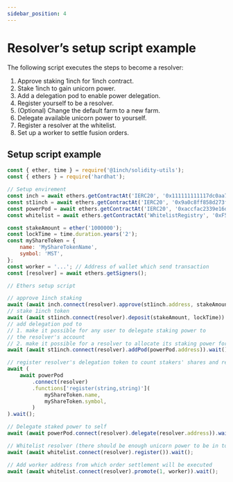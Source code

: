 ```yaml
---
sidebar_position: 4
---
```


# Resolver’s setup script example

The following script executes the steps to become a resolver:

1. Approve staking 1inch for 1inch contract.
2. Stake 1inch to gain unicorn power.
3. Add a delegation pod to enable power delegation.
4. Register yourself to be a resolver.
5. (Optional) Change the default farm to a new farm.
6. Delegate available unicorn power to yourself.
7. Register a resolver at the whitelist.
8. Set up a worker to settle fusion orders.

## Setup script example

```jsx
const { ether, time } = require('@1inch/solidity-utils');
const { ethers } = require('hardhat');

// Setup envirement
const inch = await ethers.getContractAt('IERC20', '0x111111111117dc0aa78b770fa6a738034120c302');
const st1inch = await ethers.getContractAt('IERC20', '0x9a0c8ff858d273f57072d714bca7411d717501d7');
const powerPod = await ethers.getContractAt('IERC20', '0xaccfac2339e16dc80c50d2fa81b5c2b049b4f947');
const whitelist = await ethers.getContractAt('WhitelistRegistry', '0xF55684BC536487394B423e70567413faB8e45E26');

const stakeAmount = ether('1000000');
const lockTime = time.duration.years('2');
const myShareToken = {
    name: 'MyShareTokenName',
    symbol: 'MST',
};
const worker = '...'; // Address of wallet which send transaction
const [resolver] = await ethers.getSigners();

// Ethers setup script

// approve 1inch staking
await (await inch.connect(resolver).approve(st1inch.address, stakeAmount));
// stake 1inch token
await (await st1inch.connect(resolver).deposit(stakeAmount, lockTime)).wait();
// add delegation pod to
// 1. make it possible for any user to delegate staking power to
// the resolver's account
// 2. make it possible for a resolver to allocate its staking power for itself
await (await st1inch.connect(resolver).addPod(powerPod.address)).wait();

// register resolver's delegation token to count stakers' shares and rewards
await (
    await powerPod
        .connect(resolver)
        .functions['register(string,string)'](
            myShareToken.name,
            myShareToken.symbol,
        )
).wait();

// Delegate staked power to self
await (await powerPod.connect(resolver).delegate(resolver.address)).wait();

// Whitelist resolver (there should be enough unicorn power to be in top 10)
await (await whitelist.connect(resolver).register()).wait();

// Add worker address from which order settlement will be executed
await (await whitelist.connect(resolver).promote(1, worker)).wait();
```
